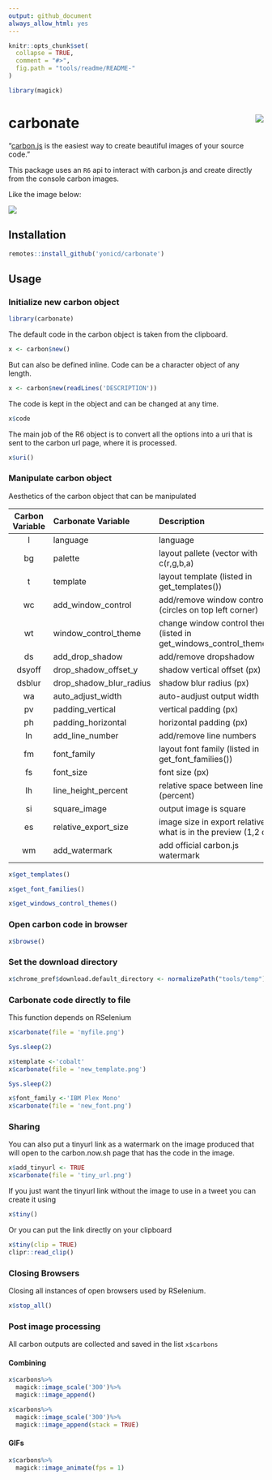 ```yaml
---
output: github_document
always_allow_html: yes
---
```


<!-- README.md is generated from README.Rmd. Please edit that file -->

```r
knitr::opts_chunk$set(
  collapse = TRUE,
  comment = "#>",
  fig.path = "tools/readme/README-"
)

library(magick)
```

# carbonate <img src="tools/temp/hex.gif" align="right" />

"[carbon.js](https://carbon.now.sh/about) is the easiest way to create beautiful images of your source code."

This package uses an `R6` api to interact with carbon.js and create directly from the console carbon images. 

Like the image below:

![](tools/temp/myfile.png)

## Installation

```r
remotes::install_github('yonicd/carbonate')
```

## Usage

### Initialize new carbon object

```r
library(carbonate)
```

The default code in the carbon object is taken from the clipboard.

```r
x <- carbon$new()
```

But can also be defined inline. Code can be a character object of any length.

```r
x <- carbon$new(readLines('DESCRIPTION'))
```

The code is kept in the object and can be changed at any time.

```r
x$code
```

The main job of the R6 object is to convert all the options into a uri that is sent to the carbon url page, where it is processed. 

```r
x$uri()
```

### Manipulate carbon object

Aesthetics of the carbon object that can be manipulated

|Carbon Variable  |Carbonate Variable |Description | Default | 
|:------:|:-----------------------|:-----------|:----:|
|l      |language                |language          |r|
|bg     |palette                 |layout pallete (vector with c(r,g,b,a)|c(r=171,g=184,b=195,a=1)|
|t      |template                |layout template (listed in get_templates()) |'seti'|
|wc     |add_window_control      |add/remove window controls (circles on top left corner) |TRUE|
|wt     |window_control_theme    |change window control themes  (listed in get_windows_control_themes())        |'none'|
|ds     |add_drop_shadow         |add/remove dropshadow     |TRUE|
|dsyoff |drop_shadow_offset_y    |shadow vertical offset (px) |20|
|dsblur |drop_shadow_blur_radius |shadow blur radius (px) |68|
|wa     |auto_adjust_width       |auto-audjust output width          |TRUE|
|pv     |padding_vertical        |vertical padding (px)          |48|
|ph     |padding_horizontal      |horizontal padding (px)          |32|
|ln     |add_line_number         |add/remove line numbers          |FALSE|
|fm     |font_family             |layout font family (listed in get_font_families())          |'Hack'|
|fs     |font_size               |font size (px)         |14|
|lh     |line_height_percent     |relative space between lines (percent)          |133|
|si     |square_image            |output image is square     |FALSE|
|es     |relative_export_size    |image size in export relative to what is in the preview (1,2 or 4)    |1|
|wm     |add_watermark           |add official carbon.js watermark          |FALSE|

```r
x$get_templates()
```

```r
x$get_font_families()
```

```r
x$get_windows_control_themes()
```

### Open carbon code in browser

```r
x$browse()
```

### Set the download directory

```r
x$chrome_pref$download.default_directory <- normalizePath("tools/temp")
```

### Carbonate code directly to file

This function depends on RSelenium

```r
x$carbonate(file = 'myfile.png')
```

<!-- ![](tools/readme/README-unnamed-chunk-12-1.png) -->

```r
Sys.sleep(2)
```

```r
x$template <-'cobalt'
x$carbonate(file = 'new_template.png')
```

<!-- ![](tools/readme/README-unnamed-chunk-13-1.png) -->

```r
Sys.sleep(2)
```

```r
x$font_family <-'IBM Plex Mono'
x$carbonate(file = 'new_font.png')
```

### Sharing

You can also put a tinyurl link as a watermark on the image produced that will open to the carbon.now.sh page that has the code in the image.

```r
x$add_tinyurl <- TRUE
x$carbonate(file = 'tiny_url.png')
```

If you just want the tinyurl link without the image to use in a tweet you can create it using

```r
x$tiny()
```

Or you can put the link directly on your clipboard

```r
x$tiny(clip = TRUE)
clipr::read_clip()
```


<!-- ![](tools/readme/README-unnamed-chunk-14-1.png) -->

### Closing Browsers

Closing all instances of open browsers used by RSelenium.

```r
x$stop_all()
```

### Post image processing

All carbon outputs are collected and saved in the list `x$carbons`

#### Combining

```r
x$carbons%>%
  magick::image_scale('300')%>%
  magick::image_append()

x$carbons%>%
  magick::image_scale('300')%>%
  magick::image_append(stack = TRUE)
```

#### GIFs

```r
x$carbons%>%
  magick::image_animate(fps = 1)
```
